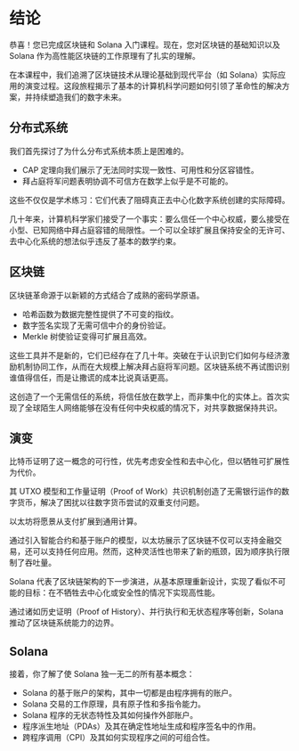 
# 结论

恭喜！您已完成区块链和 Solana 入门课程。现在，您对区块链的基础知识以及 Solana 作为高性能区块链的工作原理有了扎实的理解。

在本课程中，我们追溯了区块链技术从理论基础到现代平台（如 Solana）实际应用的演变过程。这段旅程揭示了基本的计算机科学问题如何引领了革命性的解决方案，并持续塑造我们的数字未来。

## 分布式系统

我们首先探讨了为什么分布式系统本质上是困难的。
- CAP 定理向我们展示了无法同时实现一致性、可用性和分区容错性。
- 拜占庭将军问题表明协调不可信方在数学上似乎是不可能的。

这些不仅仅是学术练习：它们代表了阻碍真正去中心化数字系统创建的实际障碍。

几十年来，计算机科学家们接受了一个事实：要么信任一个中心权威，要么接受在小型、已知网络中拜占庭容错的局限性。一个可以全球扩展且保持安全的无许可、去中心化系统的想法似乎违反了基本的数学约束。

## 区块链

区块链革命源于以新颖的方式结合了成熟的密码学原语。
- 哈希函数为数据完整性提供了不可变的指纹。
- 数字签名实现了无需可信中介的身份验证。
- Merkle 树使验证变得可扩展且高效。

这些工具并不是新的，它们已经存在了几十年。突破在于认识到它们如何与经济激励机制协同工作，从而在大规模上解决拜占庭将军问题。区块链系统不再试图识别谁值得信任，而是让撒谎的成本比说真话更高。

这创造了一个无需信任的系统，将信任放在数学上，而非集中化的实体上。首次实现了全球陌生人网络能够在没有任何中央权威的情况下，对共享数据保持共识。

## 演变

比特币证明了这一概念的可行性，优先考虑安全性和去中心化，但以牺牲可扩展性为代价。

其 UTXO 模型和工作量证明（Proof of Work）共识机制创造了无需银行运作的数字货币，解决了困扰以往数字货币尝试的双重支付问题。

以太坊将愿景从支付扩展到通用计算。

通过引入智能合约和基于账户的模型，以太坊展示了区块链不仅可以支持金融交易，还可以支持任何应用。然而，这种灵活性也带来了新的瓶颈，因为顺序执行限制了吞吐量。

Solana 代表了区块链架构的下一步演进，从基本原理重新设计，实现了看似不可能的目标：在不牺牲去中心化或安全性的情况下实现高性能。

通过诸如历史证明（Proof of History）、并行执行和无状态程序等创新，Solana 推动了区块链系统能力的边界。

## Solana

接着，你了解了使 Solana 独一无二的所有基本概念：

- Solana 的基于账户的架构，其中一切都是由程序拥有的账户。
- Solana 交易的工作原理，具有原子性和多指令能力。
- Solana 程序的无状态特性及其如何操作外部账户。
- 程序派生地址（PDAs）及其在确定性地址生成和程序签名中的作用。
- 跨程序调用（CPI）及其如何实现程序之间的可组合性。